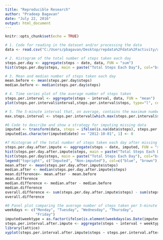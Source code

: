 ---
title: "Reproducible Research"
author: "Pradeep Bagavan"
date: "July 22, 2016"
output: html_document
---

```{r setup, include=FALSE}
knitr::opts_chunk$set(echo = TRUE)
```


```{r }
# 1. Code for reading in the dataset and/or processing the data
data <- read.csv("C:/Users/pbagavan/Desktop/repdata%2Fdata%2Factivity/activity.csv")

# 2. Histogram of the total number of steps taken each day
steps.per.day <- aggregate(steps ~ date, data, FUN = "sum")
hist(steps.per.day$steps, main = paste("Total Steps Each Day"), col="brown", xlab="Number of Steps")

# 3. Mean and median number of steps taken each day
mean.before <- mean(steps.per.day$steps)
median.before <- median(steps.per.day$steps)

# 4. Time series plot of the average number of steps taken
steps.per.interval <- aggregate(steps ~ interval, data, FUN = "mean")
plot(steps.per.interval$interval,steps.per.interval$steps, type="l", col="orange", xlab="Interval", ylab="Number of Steps",main="Average Number of Steps per Day by Interval")

# 5. The 5-minute interval that, on average, contains the maximum number of steps
max.steps.interval <- steps.per.interval[which.max(steps.per.interval$steps),1]

#6 Code to describe and show a strategy for imputing missing data
imputed <- transform(data, steps = ifelse(is.na(data$steps), steps.per.interval$steps[match(data$interval, steps.per.interval$interval)], data$steps))
imputed[as.character(imputed$date) == "2012-10-01", 1] <- 0

#7 Histogram of the total number of steps taken each day after missing values are imputed
steps.per.day.after.impute <- aggregate(steps ~ date, imputed, FUN = "sum")
hist(steps.per.day.after.impute$steps, main = paste("Total Steps Each Day"), col="blue", xlab="Number of Steps")
hist(steps.per.day$steps, main = paste("Total Steps Each Day"), col="brown", xlab="Number of Steps", add=T)
legend("topright", c("Imputed", "Non-imputed"), col=c("blue", "brown"), lwd=10)
mean.after <- mean(steps.per.day.after.impute$steps)
median.after <- median(steps.per.day.after.impute$steps)
mean.difference<- mean.after - mean.before
mean.difference
median.difference <- median.after - median.before
median.difference
overall.difference <- sum(steps.per.day.after.impute$steps) - sum(steps.per.day$steps)
overall.difference

#8 Panel plot comparing the average number of steps taken per 5-minute interval across weekdays and weekends
weekdays <- c("Monday", "Tuesday", "Wednesday", "Thursday", 
              "Friday")
imputed$weektype = as.factor(ifelse(is.element(weekdays(as.Date(imputed$date)),weekdays), "Weekday", "Weekend"))
steps.per.interval.after.impute <- aggregate(steps ~ interval + weektype, imputed, FUN="mean")
library(lattice)
xyplot(steps.per.interval.after.impute$steps ~ steps.per.interval.after.impute$interval|steps.per.interval.after.impute$weektype, main="Average Steps per Day by Interval",xlab="Interval", ylab="Steps",layout=c(1,2), type="l")
```
